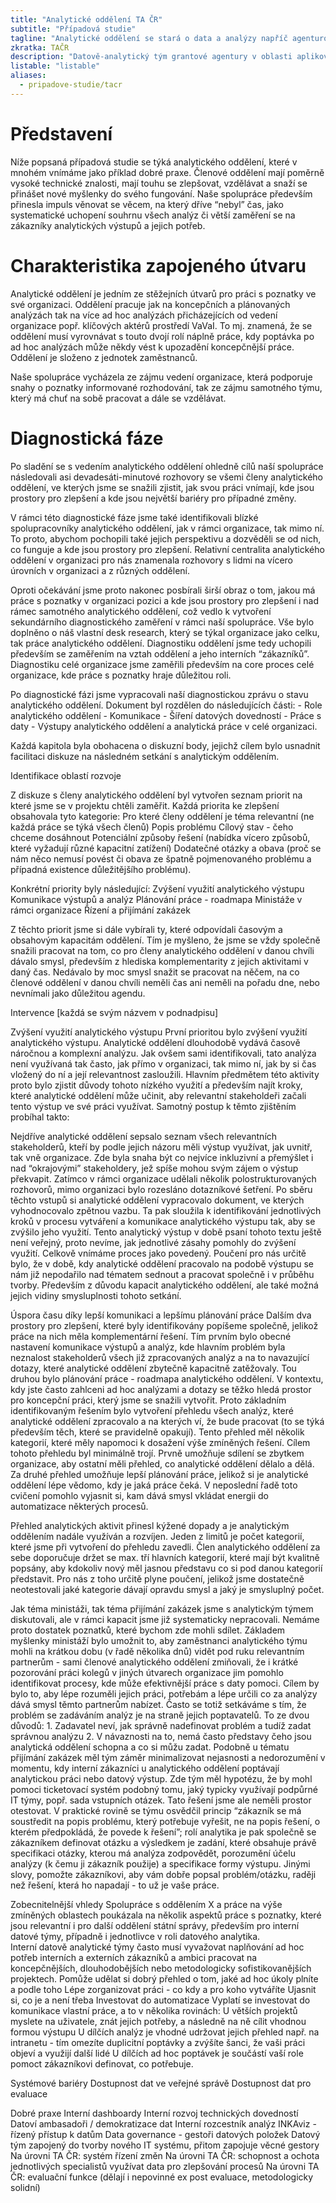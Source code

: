 ```yaml
---
title: "Analytické oddělení TA ČR"
subtitle: "Případová studie"
tagline: "Analytické oddělení se stará o data a analýzy napříč agenturou."
zkratka: TAČR
description: "Datově-analytický tým grantové agentury v oblasti aplikovaného výzkumu"
listable: "listable"
aliases: 
  - pripadove-studie/tacr
---
```


# Představení 

Níže popsaná případová studie se týká analytického oddělení, které v mnohém vnímáme jako příklad dobré praxe. Členové oddělení mají poměrně vysoké technické znalosti, mají touhu se zlepšovat, vzdělávat a snaží se přinášet nové myšlenky do svého fungování. Naše spolupráce především přinesla impuls věnovat se věcem, na který dříve “nebyl” čas, jako systematické uchopení souhrnu všech analýz či větší zaměření se na zákazníky analytických výstupů a jejich potřeb.    

# Charakteristika zapojeného útvaru

Analytické oddělení je jedním ze stěžejních útvarů pro práci s poznatky ve své organizaci. Oddělení pracuje jak na koncepčních a plánovaných analýzách tak na více ad hoc analýzách přicházejících od vedení organizace popř. klíčových aktérů prostředí VaVaI. To mj. znamená, že se oddělení musí vyrovnávat s touto dvojí rolí náplně práce, kdy poptávka po ad hoc analýzách může někdy vést k upozadění koncepčnější práce. Oddělení je složeno z jednotek zaměstnanců.

Naše spolupráce vycházela ze zájmu vedení organizace, která podporuje snahy o poznatky informované rozhodování, tak ze zájmu samotného týmu, který má chuť na sobě pracovat a dále se vzdělávat. 

# Diagnostická fáze

Po sladění se s vedením analytického oddělení ohledně cílů naší spolupráce následovali asi devadesáti-minutové rozhovory se všemi členy analytického oddělení, ve kterých jsme se snažili zjistit, jak svou práci vnímají, kde jsou prostory pro zlepšení a kde jsou největší bariéry pro případné změny.

V rámci této diagnostické fáze jsme také identifikovali blízké spolupracovníky analytického oddělení, jak v rámci organizace, tak mimo ní. To proto, abychom pochopili také jejich perspektivu a dozvěděli se od nich, co funguje a kde jsou prostory pro zlepšení. Relativní centralita analytického oddělení v organizaci pro nás znamenala rozhovory s lidmi na vícero úrovních v organizaci a z různých oddělení. 

Oproti očekávání jsme proto nakonec posbírali širší obraz o tom, jakou má práce s poznatky v organizaci pozici a kde jsou prostory pro zlepšení i nad rámec samotného analytického oddělení, což vedlo k vytvoření sekundárního diagnostického zaměření v rámci naší spolupráce. Vše bylo doplněno o náš vlastní desk research, který se týkal organizace jako celku, tak práce analytického oddělení. Diagnostiku oddělení jsme tedy uchopili především se zaměřením na vztah oddělení a jeho interních “zákazníků”. Diagnostiku celé organizace jsme zaměřili především na core proces celé organizace, kde práce s poznatky hraje důležitou roli.    

Po diagnostické fázi jsme vypracovali naší diagnostickou zprávu o stavu analytického oddělení. Dokument byl rozdělen do následujících části: 
-  Role analytického oddělení
-  Komunikace
-  Šíření datových dovedností
-  Práce s daty
-  Výstupy analytického oddělení a analytická práce v celé organizaci. 

Každá kapitola byla obohacena o diskuzní body, jejichž cílem bylo usnadnit facilitaci diskuze na následném setkání s analytickým oddělením.

Identifikace oblastí rozvoje

Z diskuze s členy analytického oddělení byl vytvořen seznam priorit na které jsme se v projektu chtěli zaměřit. Každá priorita ke zlepšení obsahovala tyto kategorie: 
Pro které členy oddělení je téma relevantní (ne každá práce se týká všech členů)
Popis problému
Cílový stav - čeho chceme dosáhnout 
Potenciální způsoby řešení (nabídka vícero způsobů, které vyžadují různé kapacitní zatížení)
Dodatečné otázky a obava (proč se nám něco nemusí povést či obava ze špatně pojmenovaného problému a případná existence důležitějšího problému). 

Konkrétní priority byly následující: 
Zvýšení využití analytického výstupu
Komunikace výstupů a analýz
Plánování práce - roadmapa
Ministáže v rámci organizace
Řízení a přijímání zakázek

Z těchto priorit jsme si dále vybírali ty, které odpovídali časovým a obsahovým kapacitám oddělení. Tím je myšleno, že jsme se vždy společně snažili pracovat na tom, co pro členy analytického oddělení v danou chvíli dávalo smysl, především z hlediska komplementarity z jejich aktivitami v daný čas. Nedávalo by moc smysl snažit se pracovat na něčem, na co členové oddělení v danou chvíli neměli čas ani neměli na pořadu dne, nebo nevnímali jako důležitou agendu.  

Intervence [každá se svým názvem v podnadpisu]

Zvýšení využití analytického výstupu
První prioritou bylo zvýšení využití analytického výstupu. Analytické oddělení dlouhodobě vydává časově náročnou a komplexní analýzu. Jak ovšem sami identifikovali, tato analýza není využívaná tak často, jak přímo v organizaci, tak mimo ní, jak by si čas vložený do ní a její relevantnost zasloužili. Hlavním předmětem této aktivity proto bylo zjistit důvody tohoto nízkého využití a především najít kroky, které analytické oddělení může učinit, aby relevantní stakeholdeři začali tento výstup ve své práci využívat. Samotný postup k těmto zjištěním probíhal takto: 

Nejdříve analytické oddělení sepsalo seznam všech relevantních stakeholderů, kteří by podle jejich názoru měli výstup využívat, jak uvnitř, tak vně organizace. Zde byla snaha být co nejvíce inkluzivní a přemýšlet i nad “okrajovými” stakeholdery, jež spíše mohou svým zájem o výstup překvapit. Zatímco v rámci organizace udělali několik polostrukturovaných rozhovorů, mimo organizaci bylo rozesláno dotazníkové šetření. Po sběru těchto vstupů si analytické oddělení vypracovalo dokument, ve kterých vyhodnocovalo zpětnou vazbu. Ta pak sloužila k identifikování jednotlivých kroků v procesu vytváření a komunikace analytického výstupu tak, aby se zvýšilo jeho využití. Tento analytický výstup v době psaní tohoto textu ještě není veřejný, proto nevíme, jak jednotlivé zásahy pomohly do zvýšení využití. Celkově vnímáme proces jako povedený. Poučení pro nás určitě bylo, že v době, kdy analytické oddělení pracovalo na podobě výstupu se nám již nepodařilo nad tématem sednout a pracovat společně i v průběhu tvorby. Především z důvodu kapacit analytického oddělení, ale také možná jejich vidiny smysluplnosti tohoto setkání.

Úspora času díky lepší komunikaci a lepšímu plánování práce
Dalším dva prostory pro zlepšení, které byly identifikovány popíšeme společně, jelikož práce na nich měla komplementární řešení. Tím prvním bylo obecné nastavení komunikace výstupů a analýz, kde hlavním problém byla neznalost stakeholderů všech již zpracovaných analýz a na to navazující dotazy, které analytické oddělení zbytečně kapacitně zatěžovaly. Tou druhou bylo plánování práce - roadmapa analytického oddělení. V kontextu, kdy jste často zahlceni ad hoc analýzami a dotazy se těžko hledá prostor pro koncepční práci, který jsme se snažili vytvořit. Proto základním identifikovaným řešením bylo vytvoření přehledu všech analýz, které analytické oddělení zpracovalo a na kterých ví, že bude pracovat (to se týká především těch, které se pravidelně opakují). Tento přehled měl několik kategorií, které měly napomoci k dosažení výše zmíněných řešení. Cílem tohoto přehledu byl minimálně trojí. Prvně umožňuje sdílení se zbytkem organizace, aby ostatní měli přehled, co analytické oddělení dělalo a dělá. Za druhé přehled umožňuje lepší plánování práce, jelikož si je analytické oddělení lépe vědomo, kdy je jaká práce čeká. V neposlední řadě toto cvičení pomohlo vyjasnit si, kam dává smysl vkládat energii do automatizace některých procesů.

Přehled analytických aktivit přinesl kýžené dopady a je analytickým oddělením nadále využíván a rozvíjen. Jeden z limitů je počet kategorií, které jsme při vytvoření do přehledu zavedli. Člen analytického oddělení za sebe doporučuje držet se max. tří hlavních kategorií, které mají být kvalitně popsány, aby kdokoliv nový měl jasnou představu co si pod danou kategorií představit. Pro nás z toho určitě plyne poučení, jelikož jsme dostatečně neotestovali jaké kategorie dávají opravdu smysl a jaký je smysluplný počet.

Jak téma ministáži, tak téma přijímání zakázek jsme s analytickým týmem diskutovali, ale v rámci kapacit jsme již systematicky nepracovali. Nemáme proto dostatek poznatků, které bychom zde mohli sdílet. Základem myšlenky ministáží bylo umožnit to, aby zaměstnanci analytického týmu mohli na krátkou dobu (v řadě několika dnů) vidět pod ruku relevantním partnerům - sami členové analytického oddělení zmiňovali, že i krátké pozorování práci kolegů v jiných útvarech organizace jim pomohlo identifikovat procesy, kde může efektivnější práce s daty pomoci. Cílem by bylo to, aby lépe rozuměli jejich práci, potřebám a lépe určili co za analýzy dává smysl těmto partnerům nabízet. Často se totiž setkáváme s tím, že problém se zadáváním analýz je na straně jejich poptavatelů. To ze dvou důvodů: 1. Zadavatel neví, jak správně nadefinovat problém a tudíž zadat správnou analýzu 2. V návaznosti na to, nemá často představy čeho jsou analytická oddělení schopna a co si můžu zadat. Podobně u tématu přijímání zakázek měl tým záměr minimalizovat nejasnosti a nedorozumění v momentu, kdy interní zákazníci u analytického oddělení poptávají analytickou práci nebo datový výstup. Zde tým měl hypotézu, že by mohl pomoci ticketovací systém podobný tomu, jaký typicky využívají podpůrné IT týmy, popř. sada vstupních otázek. Tato řešení jsme ale neměli prostor otestovat. V praktické rovině se týmu osvědčil princip “zákazník se má soustředit na popis problému, který potřebuje vyřešit, ne na popis řešení, o kterém předpokládá, že povede k řešení”; rolí analytika je pak společně se zákazníkem definovat otázku a výsledkem je zadání, které obsahuje právě specifikaci otázky, kterou má analýza zodpovědět, porozumění účelu analýzy (k čemu ji zákazník použije) a specifikace formy výstupu. Jinými slovy, pomožte zákazníkovi, aby vám dobře popsal problém/otázku, raději než řešení, která ho napadají - to už je vaše práce.         

Zobecnitelnější vhledy
Spolupráce s oddělením X a práce na výše zmíněných oblastech poukázala na několik aspektů práce s poznatky, které jsou relevantní i pro další oddělení státní správy, především pro interní datové týmy, případně i jednotlivce v roli datového analytika.     
Interní datově analytické týmy často musí vyvažovat naplňování ad hoc potřeb interních a externích zákazníků a ambici pracovat na koncepčnějších, dlouhodobějších nebo metodologicky sofistikovanějších projektech. Pomůže udělat si dobrý přehled o tom, jaké ad hoc úkoly plníte a podle toho	
Lépe zorganizovat práci - co kdy a pro koho vytváříte
Ujasnit si, co je a není třeba
Investovat do automatizace
Vyplatí se investovat do komunikace vlastní práce, a to v několika rovinách:
U větších projektů myslete na uživatele, znát jejich potřeby, a následně na ně cílit vhodnou formou výstupu
U dílčích analýz je vhodné udržovat jejich přehled např. na intranetu - tím omezíte duplicitní poptávky a zvýšíte šanci, že vaši práci objeví a využijí další lidé
U dílčích ad hoc poptávek je součástí vaší role pomoct zákazníkovi definovat, co potřebuje.           

Systémové bariéry
Dostupnost dat ve veřejné správě
Dostupnost dat pro evaluace

Dobré praxe
Interní dashboardy
Interní rozvoj technických dovedností
Datoví ambasadoři / demokratizace dat
Interní rozcestník analýz
INKAviz - řízený přístup k datům
Data governance - gestoři datových položek
Datový tým zapojený do tvorby nového IT systému, přitom zapojuje věcné gestory
Na úrovni TA ČR: systém řízení změn
Na úrovni TA ČR: schopnost a ochota jednotlivých specialistů využívat data pro zlepšování procesů
Na úrovni TA ČR: evaluační funkce (dělají i nepovinné ex post evaluace, metodologicky solidní)

